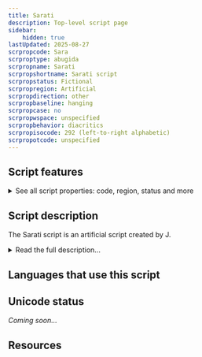 ```yaml
---
title: Sarati
description: Top-level script page
sidebar:
    hidden: true
lastUpdated: 2025-08-27
scrpropcode: Sara
scrproptype: abugida
scrpropname: Sarati
scrpropshortname: Sarati script
scrpropstatus: Fictional
scrpropregion: Artificial
scrpropdirection: other
scrpropbaseline: hanging
scrpropcase: no
scrpropwspace: unspecified
scrpropbehavior: diacritics
scrpropisocode: 292 (left-to-right alphabetic)
scrpropotcode: unspecified
---
```



## Script features

<details>
<summary> See all script properties: code, region, status and more</summary>
<ScriptInfo />
</details>

## Script description

The Sarati script is an artificial script created by J.

<details>
<summary>Read the full description...</summary>R. R. Tolkien for writing the artificial language, Quenya, which is spoken in the fictional territory of Middle-earth, where many of Tolkien’s novels are set.

Sarati is an abugida. Each letter, called a _sarat_, represents one phoneme. The script is based on consonants, with vowels written as diacritics. The script can be written in any direction, vertically, horizontally or [boustrophedon](/reference/glossary#boust), but is most often written vertically from top to bottom.

Sarati was created partly to provide a history for the better-known [Tengwar](/scrlang/script-teng) script, which is claimed to be the descendant of Sarati.
</details>

## Languages that use this script

<WsList script='Sara' wsMax='5' />

## Unicode status

_Coming soon..._

## Resources

<ScriptResources detailSummary='seemore' />

